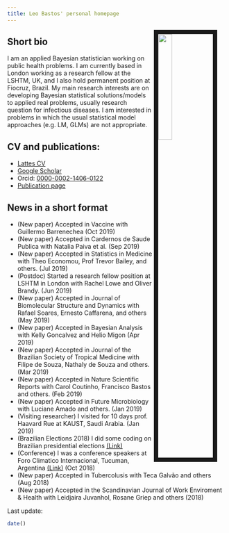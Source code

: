 ```yaml
---
title: Leo Bastos' personal homepage
---
```


<link rel="stylesheet" href="styles.css" type="text/css">

<img src="files/fotoLeo2.jpg" style="width:25%; border:10px solid; margin-right: 20px" align="right">

## Short bio

I am an applied Bayesian statistician working on public health problems. I am currently based in London working as a research fellow at the LSHTM, UK, and I also hold permanent position at Fiocruz, Brazil.  My main research interests are on developing Bayesian statistical solutions/models to applied real problems, usually research question for infectious diseases. I am interested in problems in which the usual statistical model approaches (e.g. LM, GLMs) are not appropriate.

## CV and publications:

- [Lattes CV](http://lattes.cnpq.br/5241799121437269)
- [Google Scholar](http://scholar.google.com.au/citations?user=9e3_tSsAAAAJ&hl=en)
- Orcid: [0000-0002-1406-0122](https://orcid.org/0000-0002-1406-0122)
- [Publication page](publications.html)


## News in a short format

- (New paper) Accepted in Vaccine with Guillermo Barrenechea (Oct 2019)
- (New paper) Accepted in Cardernos de Saude Publica with Natalia Paiva et al. (Sep 2019)
- (New paper) Accepted in Statistics in Medicine with Theo Economou, Prof Trevor Bailey, and others. (Jul 2019)
- (Postdoc) Started a research fellow position at LSHTM in London with Rachel Lowe and Oliver Brandy. (Jun 2019)
- (New paper) Accepted in Journal of Biomolecular Structure and Dynamics with Rafael Soares, Ernesto Caffarena, and others (May 2019)
- (New paper) Accepted in Bayesian Analysis with Kelly Goncalvez and Helio Migon (Apr 2019)
- (New paper) Accepted in Journal of the Brazilian Society of Tropical Medicine with Filipe de Souza, Nathaly de Souza and others. (Mar 2019)
- (New paper) Accepted in Nature Scientific Reports with Carol Coutinho, Francisco Bastos and others. (Feb 2019)
- (New paper) Accepted in Future Microbiology with Luciane Amado and others. (Jan 2019)
- (Visiting researcher) I visited for 10 days prof. Haavard Rue at KAUST, Saudi Arabia.  (Jan 2019)
- (Brazilian Elections 2018) I did some coding on Brazilian presidential elections [(Link)](eleicoes2018.html)
- (Conference) I was a conference speakers at Foro Climatico Internacional, Tucuman, Argentina [(Link)](https://climactivo.com)  (Oct 2018)
- (New paper) Accepted in Tubercolusis with Teca Galvão and others (Aug 2018)
- (New paper) Accepted in the Scandinavian Journal of Work Enviroment & Health with Leidjaira Juvanhol, Rosane Griep and others (2018)

Last update:
```r
date()
```
